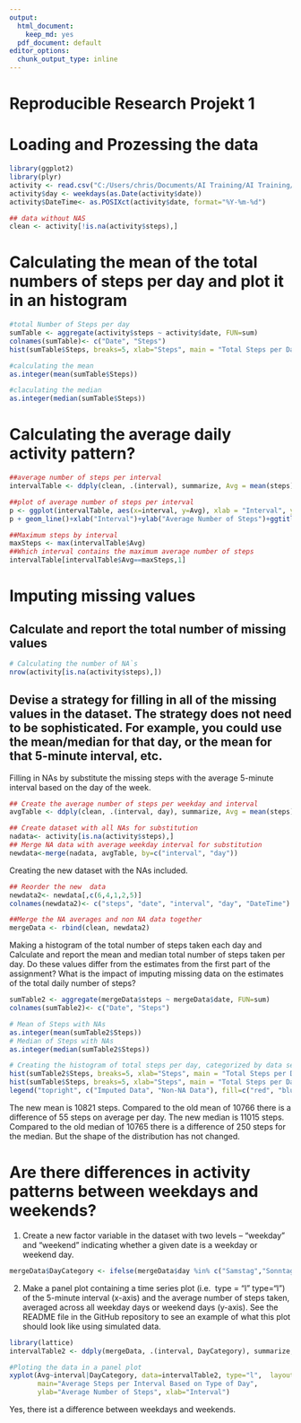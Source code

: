 ---
output:
  html_document: 
    keep_md: yes
  pdf_document: default
editor_options: 
  chunk_output_type: inline
---
Reproducible Research Projekt 1
==============================

# Loading and Prozessing the data

```{r}
library(ggplot2)
library(plyr)
activity <- read.csv("C:/Users/chris/Documents/AI Training/AI Training/AI_course/Reproducible_research_project_1/Data/repdata_data_activity/activity.csv")
activity$day <- weekdays(as.Date(activity$date))
activity$DateTime<- as.POSIXct(activity$date, format="%Y-%m-%d")

## data without NAS
clean <- activity[!is.na(activity$steps),]
```

# Calculating the mean of the total numbers of steps per day and plot it in an histogram

```{r}
#total Number of Steps per day
sumTable <- aggregate(activity$steps ~ activity$date, FUN=sum)
colnames(sumTable)<- c("Date", "Steps")
hist(sumTable$Steps, breaks=5, xlab="Steps", main = "Total Steps per Day")

#calculating the mean
as.integer(mean(sumTable$Steps))

#claculating the median
as.integer(median(sumTable$Steps))
```

# Calculating the average daily activity pattern?

```{r}
##average number of steps per interval
intervalTable <- ddply(clean, .(interval), summarize, Avg = mean(steps))

##plot of average number of steps per interval
p <- ggplot(intervalTable, aes(x=interval, y=Avg), xlab = "Interval", ylab="Average Number of Steps")
p + geom_line()+xlab("Interval")+ylab("Average Number of Steps")+ggtitle("Average Number of Steps per Interval")

##Maximum steps by interval
maxSteps <- max(intervalTable$Avg)
##Which interval contains the maximum average number of steps
intervalTable[intervalTable$Avg==maxSteps,1]
```

# Imputing missing values

## Calculate and report the total number of missing values 

```{r}
# Calculating the number of NA`s
nrow(activity[is.na(activity$steps),])
```

## Devise a strategy for filling in all of the missing values in the dataset. The strategy does not need to be sophisticated. For example, you could use the mean/median for that day, or the mean for that 5-minute interval, etc.

Filling in NAs by substitute the missing steps with the average 5-minute interval based on the day of the week.

```{r}
## Create the average number of steps per weekday and interval
avgTable <- ddply(clean, .(interval, day), summarize, Avg = mean(steps))

## Create dataset with all NAs for substitution
nadata<- activity[is.na(activity$steps),]
## Merge NA data with average weekday interval for substitution
newdata<-merge(nadata, avgTable, by=c("interval", "day"))
```

Creating the new dataset with the NAs included.

```{r}
## Reorder the new  data 
newdata2<- newdata[,c(6,4,1,2,5)]
colnames(newdata2)<- c("steps", "date", "interval", "day", "DateTime")

##Merge the NA averages and non NA data together
mergeData <- rbind(clean, newdata2)
```

Making a histogram of the total number of steps taken each day and Calculate and report the mean and median total number of steps taken per day. Do these values differ from the estimates from the first part of the assignment? What is the impact of imputing missing data on the estimates of the total daily number of steps?

```{r}
sumTable2 <- aggregate(mergeData$steps ~ mergeData$date, FUN=sum)
colnames(sumTable2)<- c("Date", "Steps")

# Mean of Steps with NAs
as.integer(mean(sumTable2$Steps))
# Median of Steps with NAs 
as.integer(median(sumTable2$Steps))

# Creating the histogram of total steps per day, categorized by data set to show impact
hist(sumTable2$Steps, breaks=5, xlab="Steps", main = "Total Steps per Day with NAs Fixed", col="red")
hist(sumTable$Steps, breaks=5, xlab="Steps", main = "Total Steps per Day with NAs Fixed", col="blue", add=T)
legend("topright", c("Imputed Data", "Non-NA Data"), fill=c("red", "blue") )
```

The new mean is 10821 steps. Compared to the old mean of 10766 there is a difference of 55 steps on average per day.
The new median is 11015 steps. Compared to the old median of 10765 there is a difference of 250 steps for the median.
But the shape of the distribution has not changed.

# Are there differences in activity patterns between weekdays and weekends?

1. Create a new factor variable in the dataset with two levels – “weekday” and “weekend” indicating whether a given date is a weekday or weekend day.

```{r}
mergeData$DayCategory <- ifelse(mergeData$day %in% c("Samstag","Sonntag"),"Weekend","Weekday")
```

2. Make a panel plot containing a time series plot (i.e. 
type = "l"\color{red}{\verb|type = "l"|}
type="l") of the 5-minute interval (x-axis) and the average number of steps taken, averaged across all weekday days or weekend days (y-axis). See the README file in the GitHub repository to see an example of what this plot should look like using simulated data.

```{r}
library(lattice)
intervalTable2 <- ddply(mergeData, .(interval, DayCategory), summarize, Avg = mean(steps))

#Ploting the data in a panel plot
xyplot(Avg~interval|DayCategory, data=intervalTable2, type="l",  layout = c(1,2),
       main="Average Steps per Interval Based on Type of Day", 
       ylab="Average Number of Steps", xlab="Interval")
```

Yes, there ist a difference between weekdays and weekends.


